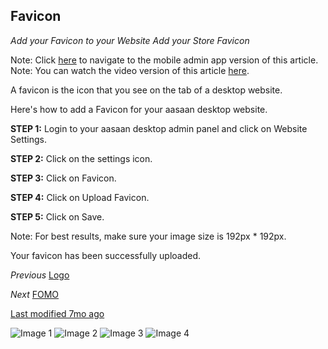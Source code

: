## Favicon

*Add your Favicon to your Website*
*Add your Store Favicon*

Note: Click [here](#) to navigate to the mobile admin app version of this article.
Note: You can watch the video version of this article [here](#).

A favicon is the icon that you see on the tab of a desktop website.

Here's how to add a Favicon for your aasaan desktop website.

**STEP 1:**
Login to your aasaan desktop admin panel and click on Website Settings.

**STEP 2:**
Click on the settings icon.

**STEP 3:**
Click on Favicon.

**STEP 4:**
Click on Upload Favicon.

**STEP 5:**
Click on Save.

Note: For best results, make sure your image size is 192px * 192px.

Your favicon has been successfully uploaded.

*Previous*
[Logo](#)

*Next*
[FOMO](#)

[Last modified 7mo ago](#)

![Image 1](https://cdn.aasaan.app/docs/favicon/favicon_1.png)
![Image 2](https://cdn.aasaan.app/docs/favicon/favicon_2.png)
![Image 3](https://cdn.aasaan.app/docs/favicon/favicon_3.png)
![Image 4](https://cdn.aasaan.app/docs/favicon/favicon_4.png)
